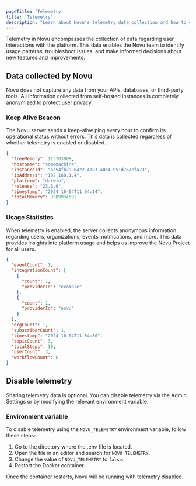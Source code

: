 ```yaml
---
pageTitle: 'Telemetry'
title: 'Telemetry'
description: "Learn about Novu's telemetry data collection and how to configure it"
---
```


Telemetry in Novu encompasses the collection of data regarding user interactions with the platform. This data enables the Novu team to identify usage patterns, troubleshoot issues, and make informed decisions about new features and improvements.

## Data collected by Novu

Novu does not capture any data from your APIs, databases, or third-party tools. All information collected from self-hosted instances is completely anonymized to protect user privacy.

### Keep Alive Beacon

The Novu server sends a keep-alive ping every hour to confirm its operational status without errors. This data is collected regardless of whether telemetry is enabled or disabled.

```json
{
  "freeMemory": 115703808,
  "hostname": "somemachine",
  "instanceId": "ba54fb29-6422-4a83-a0e4-951d767efa73",
  "ipAddress": "192.168.1.4",
  "platform": "darwin",
  "release": "23.6.0",
  "timestamp": "2024-10-04T11:54:14",
  "totalMemory": 8589934592
}
```

### Usage Statistics

When telemetry is enabled, the server collects anonymous information regarding users, organizations, events, notifications, and more. This data provides insights into platform usage and helps us improve the Novu Project for all users.

```json
{
  "eventCount": 1,
  "integrationCount": [
    {
      "count": 1,
      "providerId": "example"
    },
    {
      "count": 1,
      "providerId": "novu"
    }
  ],
  "orgCount": 1,
  "subscriberCount": 1,
  "timestamp": "2024-10-04T11:54:30",
  "topicCount": 3,
  "totalSteps": 10,
  "userCount": 3,
  "workflowCount": 6
}
```

## Disable telemetry

Sharing telemetry data is optional. You can disable telemetry via the Admin Settings or by modifying the relevant environment variable.

### Environment variable

To disable telemetry using the `NOVU_TELEMETRY` environment variable, follow these steps:

1. Go to the directory where the .env file is located.
2. Open the file in an editor and search for `NOVU_TELEMETRY`.
3. Change the value of `NOVU_TELEMETRY` to `false`.
4. Restart the Docker container.

Once the container restarts, Novu will be running with telemetry disabled.
